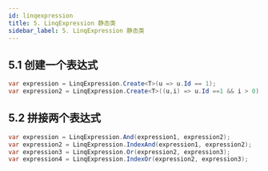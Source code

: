 ```yaml
---
id: linqexpression
title: 5. LinqExpression 静态类
sidebar_label: 5. LinqExpression 静态类
---
```


## 5.1 创建一个表达式

```cs
var expression = LinqExpression.Create<T>(u => u.Id == 1);
var expression2 = LinqExpression.Create<T>((u,i) => u.Id ==1 && i > 0);
```

## 5.2 拼接两个表达式

```cs
var expression = LinqExpression.And(expression1, expression2);
var expression2 = LinqExpression.IndexAnd(expression1, expression2);
var expression3 = LinqExpression.Or(expression2, expression3);
var expression4 = LinqExpression.IndexOr(expression2, expression3);
```
